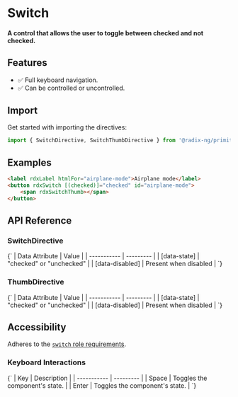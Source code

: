 

<Meta title="Primitives/Switch" />

# Switch

#### A control that allows the user to toggle between checked and not checked.

<Canvas sourceState="hidden" of={SwitchDirectiveStories.Default}></Canvas>

## Features

-   ✅ Full keyboard navigation.
-   ✅ Can be controlled or uncontrolled.

## Import

Get started with importing the directives:

```typescript
import { SwitchDirective, SwitchThumbDirective } from '@radix-ng/primitives/switch';
```

## Examples

```html
<label rdxLabel htmlFor="airplane-mode">Airplane mode</label>
<button rdxSwitch [(checked)]="checked" id="airplane-mode">
    <span rdxSwitchThumb></span>
</button>
```

## API Reference

### SwitchDirective

<ArgTypes exclude={switchExclude} of={SwitchDirective} />

<Markdown>
    {`
| Data Attribute | Value |
| ----------- | --------- |
| [data-state]       | "checked" or "unchecked"   |
| [data-disabled]    | Present when disabled      |
`}
</Markdown>

### ThumbDirective

<Markdown>
    {`
| Data Attribute | Value |
| ----------- | --------- |
| [data-state]       | "checked" or "unchecked"   |
| [data-disabled]    | Present when disabled      |
`}
</Markdown>

## Accessibility

Adheres to the [`switch` role requirements](https://www.w3.org/WAI/ARIA/apg/patterns/switch).

### Keyboard Interactions

<Markdown>
    {`
| Key | Description |
| ----------- | --------- |
| Space       | Toggles the component's state.        |
| Enter       | Toggles the component's state.    |
`}
</Markdown>
